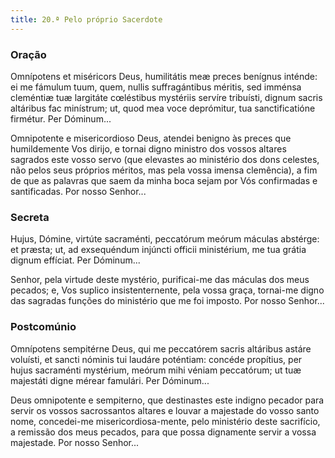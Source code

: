 ```yaml
---
title: 20.ª Pelo próprio Sacerdote
---
```


### Oração

<div class="side-by-side not-content">

Omnípotens et miséricors Deus, humilitátis meæ preces benígnus inténde: ei me fámulum tuum, quem, nullis suffragántibus méritis, sed imménsa cleméntiæ tuæ largitáte cœléstibus mystériis servíre tribuísti, dignum sacris altáribus fac minístrum; ut, quod mea voce deprómitur, tua sanctificatióne firmétur. Per Dóminum...

Omnipotente e misericordioso Deus, atendei benigno às preces que humildemente Vos dirijo, e tornai digno ministro dos vossos altares sagrados este vosso servo (que elevastes ao ministério dos dons celestes, não pelos seus próprios méritos, mas pela vossa imensa clemência), a fim de que as palavras que saem da minha boca sejam por Vós confirmadas e santificadas. Por nosso Senhor...

</div>

### Secreta

<div class="side-by-side not-content">

Hujus, Dómine, virtúte sacraménti, peccatórum meórum máculas abstérge: et præsta; ut, ad exsequéndum injúncti officii ministérium, me tua grátia dignum effíciat. Per Dóminum...

Senhor, pela virtude deste mystério, purificai-me das máculas dos meus pecados; e, Vos suplico insistenternente, pela vossa graça, tornai-me digno das sagradas funções do ministério que me foi imposto. Por nosso Senhor...

</div>

### Postcomúnio

<div class="side-by-side not-content">

Omnípotens sempitérne Deus, qui me peccatórem sacris altáribus astáre voluísti, et sancti nóminis tui laudáre poténtiam: concéde propítius, per hujus sacraménti mystérium, meórum mihi véniam peccatórum; ut tuæ majestáti digne mérear famulári. Per Dóminum...

Deus omnipotente e sempiterno, que destinastes este indigno pecador para servir os vossos sacrossantos altares e louvar a majestade do vosso santo nome, concedei-me misericordiosa-mente, pelo ministério deste sacrifício, a remissão dos meus pecados, para que possa dignamente servir a vossa majestade. Por nosso Senhor...

</div>
